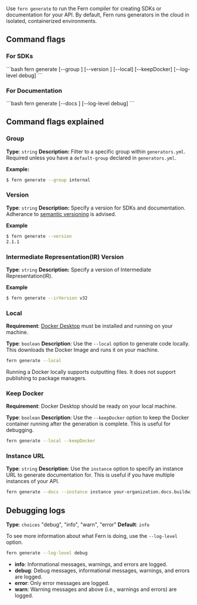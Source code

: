 Use `fern generate` to run the Fern compiler for creating SDKs or documentation for your API. By default, Fern runs generators in the cloud
in isolated, containerized environments.

## Command flags

### For SDKs

<CodeBlock title = "SDK Generation Command">
```bash
fern generate [--group <group>] [--version <version>] [--local] [--keepDocker] [--log-level debug]
```
</CodeBlock>

### For Documentation

<CodeBlock title = "Documentation Generation Command">
```bash
fern generate [--docs <instance-url>] [--log-level debug]
```
</CodeBlock>

## Command flags explained

### Group

**Type**: `string`
**Description:** Filter to a specific group within `generators.yml`. Required unless you have a `default-group` declared in `generators.yml`.

**Example:**

```bash
$ fern generate --group internal
```

### Version

**Type**: `string`
**Description:** Specify a version for SDKs and documentation. Adherance to [semantic versioning](https://semver.org/) is advised.

**Example**

```bash
$ fern generate --version
2.1.1
```

### Intermediate Representation(IR) Version

**Type**: `string`
**Description:** Specify a version of Intermediate Representation(IR).

**Example**

```bash
$ fern generate --irVersion v32
```

### Local

**Requirement**: [Docker Desktop](https://www.docker.com/products/docker-desktop/) must be installed and running on your machine.

**Type**: `boolean`
**Description**: Use the `--local` option to generate code locally. This downloads the Docker Image and runs it on your machine.

```bash
fern generate --local
```

Running a Docker locally supports outputting files. It does not support publishing to package managers.

### Keep Docker

**Requirement**: Docker Desktop should be ready on your local machine.

**Type**: `boolean`
**Description**: Use the `--keepDocker` option to keep the Docker container running after the generation is complete. This is useful for debugging.

```bash
fern generate --local --keepDocker
```

### Instance URL

**Type**: `string`
**Description**: Use the `instance` option to specify an instance URL to generate documentation for. This is useful if you have multiple instances of your API.

```bash
fern generate --docs --instance instance your-organization.docs.buildwithfern.com
```

## Debugging logs

**Type**: `choices` "debug", "info", "warn", "error"
**Default**: `info`

To see more information about what Fern is doing, use the `--log-level` option.

```bash
fern generate --log-level debug
```

- **info**: Informational messages, warnings, and errors are logged.
- **debug**: Debug messages, informational messages, warnings, and errors are logged.
- **error**: Only error messages are logged.
- **warn**: Warning messages and above (i.e., warnings and errors) are logged.
